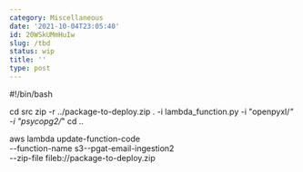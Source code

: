 ```yaml
---
category: Miscellaneous
date: '2021-10-04T23:05:40'
id: 20WSkUMmHuIw
slug: /tbd
status: wip
title: ''
type: post
---
```


#!/bin/bash

cd src
zip -r ../package-to-deploy.zip . -i lambda_function.py -i "openpyxl/*" -i "psycopg2/*"
cd ..

aws lambda update-function-code \
    --function-name s3--pgat-email-ingestion2 \
    --zip-file fileb://package-to-deploy.zip